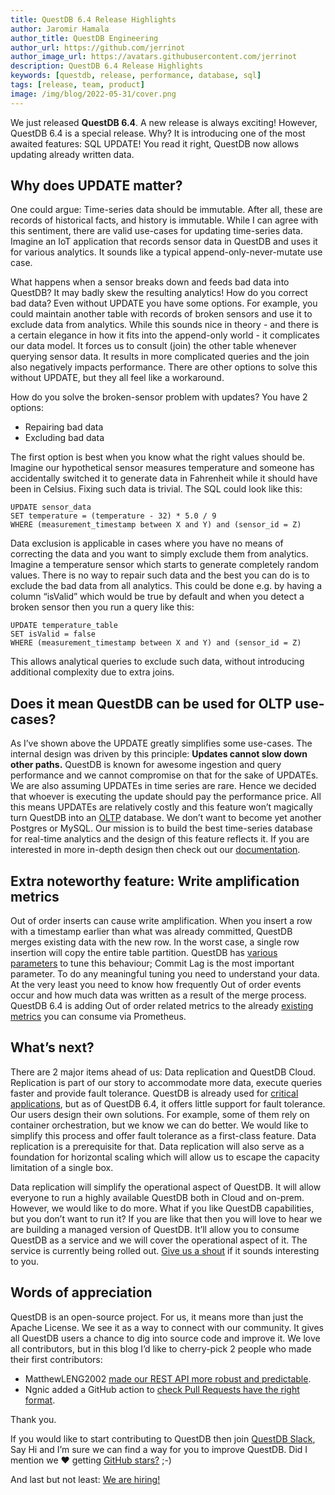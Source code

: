 ```yaml
---
title: QuestDB 6.4 Release Highlights
author: Jaromir Hamala
author_title: QuestDB Engineering
author_url: https://github.com/jerrinot
author_image_url: https://avatars.githubusercontent.com/jerrinot
description: QuestDB 6.4 Release Highlights
keywords: [questdb, release, performance, database, sql]
tags: [release, team, product]
image: /img/blog/2022-05-31/cover.png
---
```



<Banner
  alt="QuestDB 6.4 Release Highlights"
  height={800}
  src="/img/blog/2022-05-31/cover.png"
  width={900}
/>

We just released **QuestDB 6.4**. A new release is always exciting! However,
QuestDB 6.4 is a special release. Why? It is introducing one of the most awaited
features: SQL UPDATE! You read it right, QuestDB now allows updating already
written data.

<!-- truncate -->

## Why does UPDATE matter?

One could argue: Time-series data should be immutable. After all, these are
records of historical facts, and history is immutable. While I can agree with
this sentiment, there are valid use-cases for updating time-series data. Imagine
an IoT application that records sensor data in QuestDB and uses it for various
analytics. It sounds like a typical append-only-never-mutate use case.

What happens when a sensor breaks down and feeds bad data into QuestDB? It may
badly skew the resulting analytics! How do you correct bad data? Even without
UPDATE you have some options. For example, you could maintain another table with
records of broken sensors and use it to exclude data from analytics. While this
sounds nice in theory - and there is a certain elegance in how it fits into the
append-only world - it complicates our data model. It forces us to consult
(join) the other table whenever querying sensor data. It results in more
complicated queries and the join also negatively impacts performance. There are
other options to solve this without UPDATE, but they all feel like a workaround.

How do you solve the broken-sensor problem with updates? You have 2 options:

- Repairing bad data
- Excluding bad data

The first option is best when you know what the right values should be. Imagine
our hypothetical sensor measures temperature and someone has accidentally
switched it to generate data in Fahrenheit while it should have been in Celsius.
Fixing such data is trivial. The SQL could look like this:

```questdb-sql
UPDATE sensor_data
SET temperature = (temperature - 32) * 5.0 / 9
WHERE (measurement_timestamp between X and Y) and (sensor_id = Z)
```

Data exclusion is applicable in cases where you have no means of correcting the
data and you want to simply exclude them from analytics. Imagine a temperature
sensor which starts to generate completely random values. There is no way to
repair such data and the best you can do is to exclude the bad data from all
analytics. This could be done e.g. by having a column “isValid” which would be
true by default and when you detect a broken sensor then you run a query like
this:

```questdb-sql
UPDATE temperature_table
SET isValid = false
WHERE (measurement_timestamp between X and Y) and (sensor_id = Z)
```

This allows analytical queries to exclude such data, without introducing
additional complexity due to extra joins.

## Does it mean QuestDB can be used for OLTP use-cases?

As I’ve shown above the UPDATE greatly simplifies some use-cases. The internal
design was driven by this principle: **Updates cannot slow down other paths.**
QuestDB is known for awesome ingestion and query performance and we cannot
compromise on that for the sake of UPDATEs. We are also assuming UPDATEs in time
series are rare. Hence we decided that whoever is executing the update should
pay the performance price. All this means UPDATEs are relatively costly and this
feature won’t magically turn QuestDB into an
[OLTP](https://en.wikipedia.org/wiki/Online_transaction_processing) database. We
don’t want to become yet another Postgres or MySQL. Our mission is to build the
best time-series database for real-time analytics and the design of this feature
reflects it. If you are interested in more in-depth design then check out our
[documentation](https://questdb.io/docs/guides/modifying-data).

## Extra noteworthy feature: Write amplification metrics

Out of order inserts can cause write amplification. When you insert a row with a
timestamp earlier than what was already committed, QuestDB merges existing data
with the new row. In the worst case, a single row insertion will copy the entire
table partition. QuestDB has
[various parameters](https://questdb.io/docs/guides/out-of-order-commit-lag/) to
tune this behaviour; Commit Lag is the most important parameter. To do any
meaningful tuning you need to understand your data. At the very least you need
to know how frequently Out of order events occur and how much data was written
as a result of the merge process. QuestDB 6.4 is adding Out of order related
metrics to the already
[existing metrics](https://questdb.io/docs/third-party-tools/prometheus) you can
consume via Prometheus.

## What’s next?

There are 2 major items ahead of us: Data replication and QuestDB Cloud.
Replication is part of our story to accommodate more data, execute queries
faster and provide fault tolerance. QuestDB is already used for
[critical applications](https://questdb.io/customers), but as of QuestDB 6.4, it
offers little support for fault tolerance. Our users design their own solutions.
For example, some of them rely on container orchestration, but we know we can do
better. We would like to simplify this process and offer fault tolerance as a
first-class feature. Data replication is a prerequisite for that. Data
replication will also serve as a foundation for horizontal scaling which will
allow us to escape the capacity limitation of a single box.

Data replication will simplify the operational aspect of QuestDB. It will allow
everyone to run a highly available QuestDB both in Cloud and on-prem. However,
we would like to do more. What if you like QuestDB capabilities, but you don’t
want to run it? If you are like that then you will love to hear we are building
a managed version of QuestDB. It’ll allow you to consume QuestDB as a service
and we will cover the operational aspect of it. The service is currently being
rolled out. [Give us a shout](https://questdb.io/cloud) if it sounds interesting
to you.

## Words of appreciation

QuestDB is an open-source project. For us, it means more than just the Apache
License. We see it as a way to connect with our community. It gives all QuestDB
users a chance to dig into source code and improve it. We love all contributors,
but in this blog I’d like to cherry-pick 2 people who made their first
contributors:

- MatthewLENG2002
  [made our REST API more robust and predictable](https://github.com/questdb/questdb/pull/2145).
- Ngnic added a GitHub action to
  [check Pull Requests have the right format](https://github.com/questdb/questdb/pull/2150).

Thank you.

If you would like to start contributing to QuestDB then join
[QuestDB Slack](https://slack.questdb.io/), Say Hi and I’m sure we can find a
way for you to improve QuestDB. Did I mention we ❤️ getting
[GitHub stars?](https://github.com/questdb/questdb) ;-)

And last but not least: [We are hiring!](https://questdb.io/careers)
